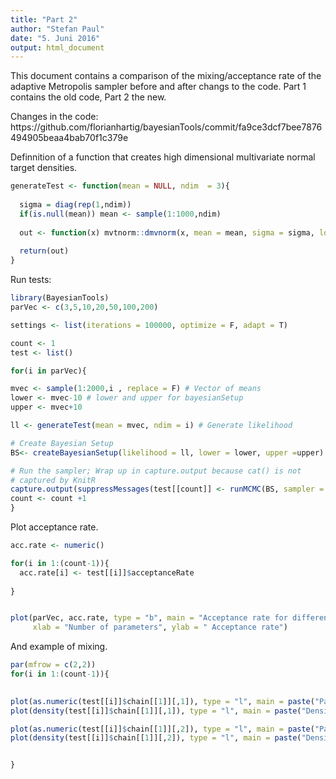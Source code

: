 ```yaml
---
title: "Part 2"
author: "Stefan Paul"
date: "5. Juni 2016"
output: html_document
---
```


This document contains a comparison of the mixing/acceptance rate of the adaptive Metropolis sampler
before and after changs to the code. 
Part 1 contains the old code, Part 2 the new.

Changes in the code:
https://github.com/florianhartig/bayesianTools/commit/fa9ce3dcf7bee7876494905beaa4bab70f1c379e


Definnition of a function that creates high dimensional multivariate normal target densities.
```r
generateTest <- function(mean = NULL, ndim  = 3){
  
  sigma = diag(rep(1,ndim))
  if(is.null(mean)) mean <- sample(1:1000,ndim)
  
  out <- function(x) mvtnorm::dmvnorm(x, mean = mean, sigma = sigma, log=T)
  
  return(out)
}

```


Run tests:
```r
library(BayesianTools)
parVec <- c(3,5,10,20,50,100,200)

settings <- list(iterations = 100000, optimize = F, adapt = T)

count <- 1
test <- list()

for(i in parVec){

mvec <- sample(1:2000,i , replace = F) # Vector of means
lower <- mvec-10 # lower and upper for bayesianSetup
upper <- mvec+10

ll <- generateTest(mean = mvec, ndim = i) # Generate likelihood

# Create Bayesian Setup
BS<- createBayesianSetup(likelihood = ll, lower = lower, upper =upper)

# Run the sampler; Wrap up in capture.output because cat() is not
# captured by KnitR
capture.output(suppressMessages(test[[count]] <- runMCMC(BS, sampler = "Metropolis", settings = settings)))
count <- count +1
}

```


Plot acceptance rate.
```r
acc.rate <- numeric()

for(i in 1:(count-1)){
  acc.rate[i] <- test[[i]]$acceptanceRate
  
}


plot(parVec, acc.rate, type = "b", main = "Acceptance rate for different dimensions, DREAM",
     xlab = "Number of parameters", ylab = " Acceptance rate") 

```

And example of mixing.
```r
par(mfrow = c(2,2))
for(i in 1:(count-1)){

  
plot(as.numeric(test[[i]]$chain[[1]][,1]), type = "l", main = paste("Par1 of ", parVec[i]))  
plot(density(test[[i]]$chain[[1]][,1]), type = "l", main = paste("Density of Par1 of ", parVec[i]))  

plot(as.numeric(test[[i]]$chain[[1]][,2]), type = "l", main = paste("Par2 of ", parVec[i]))  
plot(density(test[[i]]$chain[[1]][,2]), type = "l", main = paste("Density of Par2 of ", parVec[i]))  


}


```

